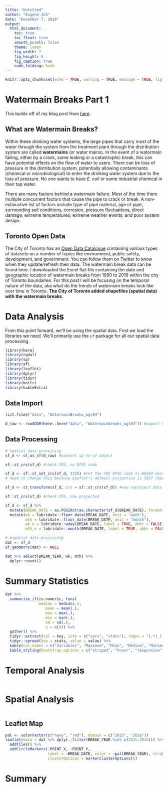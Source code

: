 ```yaml
---
title: "Untitled"
author: "Eugene Joh"
date: "December 7, 2018"
output: 
  html_document:
    toc: true
    toc_float: true
    smooth_scroll: false
    theme: lumen
    fig_width: 7
    fig_height: 6
    fig_caption: true
    code_folding: hide
---
```


```r
knitr::opts_chunk$set(echo = TRUE, warning = TRUE, message = TRUE, fig.retina = 2)
```

# Watermain Breaks Part 1  
This builds off of my blog post from [here](https://incidental-ideas.org/2017/12/09/watermain-breaks-in-the-city-of-toronto/).  

## What are Watermain Breaks?  
Within these drinking water systems, the large pipes that carry most of the water through the system from the treatment plant through the distribution system are called **watermains** (or water mains). In the event of a watermain failing, either by a crack, some leaking or a catastrophic break, this can have potential effects on the flow of water to users. There can be loss of pressure in the distribution system, potentially allowing contaminants (chemical or microbiological) to enter the drinking water system due to the loss of pressure. No one wants to have *E. coli* or some industrial chemical in their tap water.  

There are many factors behind a watermain failure. Most of the time there multiple concurrent factors that cause the pipe to crack or break. A non-exhaustive list of factors include type of pipe material, age of pipe, surrounding soil conditions, corrosion, pressure fluctuations, direct damage, extreme temperatures, extreme weather events, and poor system design.  

## Toronto Open Data  
The City of Toronto has an [Open Data Catalogue](https://www.toronto.ca/city-government/data-research-maps/open-data/) containing various types of datasets on a number of topics like environment, public safety, development, and government. You can follow them on Twitter to know when they update/refresh their data. The watermain break data can be found here. I downloaded the Excel flat-file containing the date and geographic location of watermain breaks from 1990 to 2016 within the city of Toronto boundaries. For this post I will be focusing on the temporal nature of the data, aka what do the trends of watermain breaks look like over time in Toronto. **The City of Toronto added shapefiles (spatial data) with the watermain breaks**.   


# Data Analysis
From this point forward, we'll be using the spatial data. First we load the libraries we need. We'll primarily use the `sf` package for all our spatial data processing. 

```r
library(here)
library(rgdal)
library(sp)
library(sf)
library(leaflet)
library(dplyr)
library(tidyr)
library(knitr)
library(kableExtra)
```


## Data Import
```r
list.files("data", "WatermainBreaks_wgs84")

d_raw <- readOGR(here::here("data", "WatermainBreaks_wgs84")) #import using read
```

## Data Processing
```r
# Spatial data processing
sf_d <- st_as_sf(d_raw) #convert sp to sf object

sf::st_crs(sf_d) #check CRS, no EPSG code

sf_d <- sf::st_set_crs(sf_d, 4326) #set the CRS EPSG code to WGS84 which is 4326
# need to change this because Leaflet's default projection is 3857 (Google Mercator)

sf_d <- st_transform(sf_d, crs = sf::st_crs(sf_d)) #now reproject data

sf::st_crs(sf_d) #check CRS, now projected
```

```r
sf_d <- sf_d %>% 
  mutate(BREAK_DATE = as.POSIXct(as.character(sf_d$BREAK_DATE), format= "%Y/%m/%d")) %>% 
  mutate(wk = lubridate::floor_date(BREAK_DATE, unit = "week"),
         mth = lubridate::floor_date(BREAK_DATE, unit = "month"),
         wk_n = lubridate::wday(BREAK_DATE, label = TRUE, abbr = FALSE),
         mth_n = lubridate::month(BREAK_DATE, label = TRUE, abbr = FALSE))

# Aspatial data processing
dat <- sf_d
st_geometry(dat) <- NULL

dat %>% select(BREAK_YEAR, wk, mth) %>% 
  dplyr::count()
```

# Summary Statistics
```r
dat %>% 
  summarise_if(is.numeric, funs(
               median = median(.),
                  mean = mean(.),
                  max = max(.),
                  min = min(.),
                  sd = sd(.),
                  n = n())) %>% 
  gather() %>% 
  tidyr::extract(col = key, into = c("vars", "stats"), regex = "(.*)_(.*)") %>% 
  tidyr::spread(key = stats, value = value) %>% 
  kable(col.names = c("Variables", "Maximum", "Mean", "Median", "Minimum", "N", "Standard Deviation")) %>% 
  kable_styling(bootstrap_options = c("striped", "hover", "responsive"))
```

# Temporal Analysis
```r

```

# Spatial Analysis
```r

```

## Leaflet Map
```r
pal <- colorFactor(c("navy", "red"), domain = c("2015", "2016"))
leaflet(data = dat %>% dplyr::filter(BREAK_YEAR %in% c(2015:2016))) %>% 
  addTiles() %>% 
  addCircleMarkers(~POINT_X, ~POINT_Y, 
                   label = ~BREAK_DATE, color = ~pal(BREAK_YEAR), stroke = FALSE, fillOpacity = 0.75,
                   clusterOptions = markerClusterOptions())
```


# Summary

